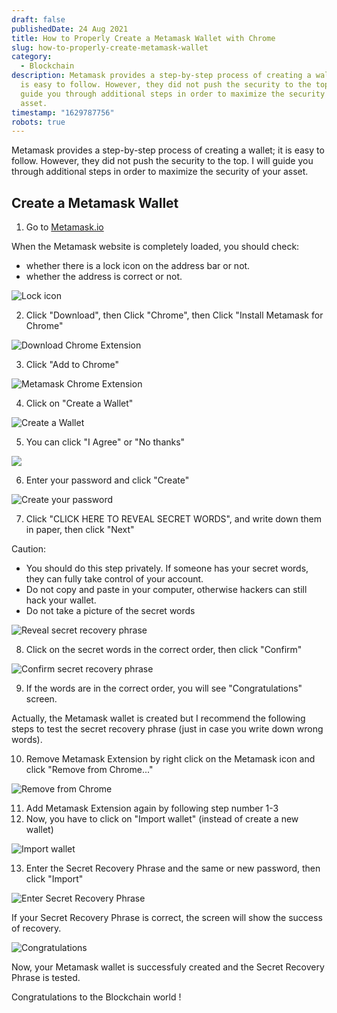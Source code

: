```yaml
---
draft: false
publishedDate: 24 Aug 2021
title: How to Properly Create a Metamask Wallet with Chrome
slug: how-to-properly-create-metamask-wallet
category:
  - Blockchain
description: Metamask provides a step-by-step process of creating a wallet; it
  is easy to follow. However, they did not push the security to the top. I will
  guide you through additional steps in order to maximize the security of your
  asset.
timestamp: "1629787756"
robots: true
---
```

Metamask provides a step-by-step process of creating a wallet; it is easy to follow. However, they did not push the security to the top. I will guide you through additional steps in order to maximize the security of your asset.

## Create a Metamask Wallet

1. Go to [Metamask.io](https://metamask.io)

When the Metamask website is completely loaded, you should check:

* whether there is a lock icon on the address bar or not.
* whether the address is correct or not.

![Lock icon](https://res.cloudinary.com/beforeifly/image/upload/v1629790246/anaecha.com/posts/address-bar-lock_niywrl.jpg "Lock icon")

2. Click "Download", then Click "Chrome", then Click "Install Metamask for Chrome"

![Download Chrome Extension](https://res.cloudinary.com/beforeifly/image/upload/v1629702632/anaecha.com/posts/metamask-download-extension-chrome_j17cpk.jpg "Download Chrome Extension")

3. Click "Add to Chrome"

![Metamask Chrome Extension](https://res.cloudinary.com/beforeifly/image/upload/v1629791722/anaecha.com/posts/metamask-extension_k4h7l3.jpg "Metamask Chrome Extension")

4. Click on "Create a Wallet"

![Create a Wallet](https://res.cloudinary.com/beforeifly/image/upload/v1629792612/anaecha.com/posts/create-new-wallet_ztuesr.jpg "Create a Wallet")

5. You can click "I Agree" or "No thanks"

![](https://res.cloudinary.com/beforeifly/image/upload/v1629792724/anaecha.com/posts/agree-nothanks_fdfwqs.jpg)

6. Enter your password and click "Create"

![Create your password](https://res.cloudinary.com/beforeifly/image/upload/v1629793175/anaecha.com/posts/password_z0rcmy.jpg "Create your password")

7. Click "CLICK HERE TO REVEAL SECRET WORDS", and write down them in paper, then click "Next"

Caution: 

* You should do this step privately. If someone has your secret words, they can fully take control of your account.
* Do not copy and paste in your computer, otherwise hackers can still hack your wallet.
* Do not take a picture of the secret words

![Reveal secret recovery phrase](https://res.cloudinary.com/beforeifly/image/upload/v1629793979/anaecha.com/posts/reveal-secret_opuvav.jpg "Reveal secret recovery phrase")

8. Click on the secret words in the correct order, then click "Confirm"

![Confirm secret recovery phrase](https://res.cloudinary.com/beforeifly/image/upload/v1629794048/anaecha.com/posts/confirm-secrets_ccollu.jpg "Confirm secret recovery phrase")

9. If the words are in the correct order, you will see "Congratulations" screen.

Actually, the Metamask wallet is created but I recommend the following steps to test the secret recovery phrase (just in case you write down wrong words).

10. Remove Metamask Extension by right click on the Metamask icon and click "Remove from Chrome..."

![Remove from Chrome](https://res.cloudinary.com/beforeifly/image/upload/v1629792362/anaecha.com/posts/remove-from-chrome_uzw8ia.jpg "Remove from Chrome")

11. Add Metamask Extension again by following step number 1-3
12. Now, you have to click on "Import wallet" (instead of create a new wallet)

![Import wallet](https://res.cloudinary.com/beforeifly/image/upload/v1629793909/anaecha.com/posts/import-wallet_km9tar.jpg "Import wallet")

13. Enter the Secret Recovery Phrase and the same or new password, then click "Import"

![Enter Secret Recovery Phrase](https://res.cloudinary.com/beforeifly/image/upload/v1629792255/anaecha.com/posts/enter-secret-recovery-phrase_kwqeho.jpg "Enter Secret Recovery Phrase")

If your Secret Recovery Phrase is correct, the screen will show the success of recovery.

![Congratulations](https://res.cloudinary.com/beforeifly/image/upload/v1629792191/anaecha.com/posts/congrat-recover_sqwk2y.jpg "Congratulations")

Now, your Metamask wallet is successfuly created and the Secret Recovery Phrase is tested.

Congratulations to the Blockchain world !